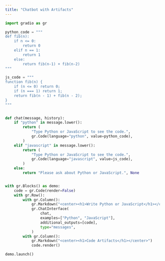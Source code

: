 ```yaml
---
title: "Chatbot with Artifacts"
---
```


```python
import gradio as gr

python_code = """
def fib(n):
    if n <= 0:
        return 0
    elif n == 1:
        return 1
    else:
        return fib(n-1) + fib(n-2)
"""

js_code = """
function fib(n) {
    if (n <= 0) return 0;
    if (n === 1) return 1;
    return fib(n - 1) + fib(n - 2);
}
"""


def chat(message, history):
    if "python" in message.lower():
        return (
            "Type Python or JavaScript to see the code.",
            gr.Code(language="python", value=python_code),
        )
    elif "javascript" in message.lower():
        return (
            "Type Python or JavaScript to see the code.",
            gr.Code(language="javascript", value=js_code),
        )
    else:
        return "Please ask about Python or JavaScript.", None


with gr.Blocks() as demo:
    code = gr.Code(render=False)
    with gr.Row():
        with gr.Column():
            gr.Markdown("<center><h1>Write Python or JavaScript</h1></center>")
            gr.ChatInterface(
                chat,
                examples=["Python", "JavaScript"],
                additional_outputs=[code],
                type="messages",
            )
        with gr.Column():
            gr.Markdown("<center><h1>Code Artifacts</h1></center>")
            code.render()

demo.launch()
```
